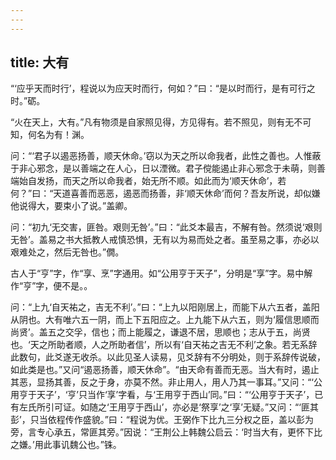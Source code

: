 ```yaml
---
---
---
```

title: 大有
---







“‘应乎天而时行’，程说以为应天时而行，何如？”曰：“是以时而行，是有可行之时。”砺。

“火在天上，大有。”凡有物须是自家照见得，方见得有。若不照见，则有无不可知，何名为有！渊。

问：“‘君子以遏恶扬善，顺天休命。’窃以为天之所以命我者，此性之善也。人惟蔽于非心邪念，是以善端之在人心，日以湮微。君子傥能遏止非心邪念于未萌，则善端始自发扬，而天之所以命我者，始无所不顺。如此而为‘顺天休命’，若何？”曰：“天道喜善而恶恶，遏恶而扬善，非‘顺天休命’而何？吾友所说，却似嫌他说得大，要束小了说。”盖卿。

问：“初九‘无交害，匪咎。艰则无咎’。”曰：“此爻本最吉，不解有咎。然须说‘艰则无咎’。盖易之书大抵教人戒慎恐惧，无有以为易而处之者。虽至易之事，亦必以艰难处之，然后无咎也。”僩。

古人于“亨”字，作“享、烹”字通用。如“公用亨于天子”，分明是“享”字。易中解作“亨”字，便不是。。

问：“上九‘自天祐之，吉无不利’。”曰：“上九以阳刚居上，而能下从六五者，盖阳从阴也。大有唯六五一阴，而上下五阳应之。上九能下从六五，则为‘履信思顺而尚贤’。盖五之交孚，信也；而上能履之，谦退不居，思顺也；志从于五，尚贤也。‘天之所助者顺，人之所助者信’，所以有‘自天祐之吉无不利’之象。若无系辞此数句，此爻遂无收杀。以此见圣人读易，见爻辞有不分明处，则于系辞传说破，如此类是也。”又问“遏恶扬善，顺天休命”。“由天命有善而无恶。当大有时，遏止其恶，显扬其善，反之于身，亦莫不然。非止用人，用人乃其一事耳。”又问：“‘公用亨于天子’，‘亨’只当作‘享’字看，与‘王用亨于西山’同。”曰：“‘公用亨于天子’，已有左氏所引可证。如随之‘王用亨于西山’，亦必是‘祭享’之‘享’无疑。”又问：“‘匪其彭’，只当依程传作盛貌。”曰：“程说为优。王弼作下比九三分权之臣，盖以彭为旁，言专心承五，常匪其旁。”因说：“王荆公上韩魏公启云：‘时当大有，更怀下比之嫌。’用此事讥魏公也。”铢。